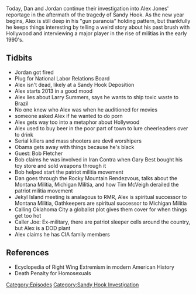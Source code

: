 {{Episode
    | title             = January 1-2, 2013
    | caption           = [https://knowledgefight.libsyn.com/knowledge-fight-january-1-2-2013 Listen to this episode on Libsyn]
    | episodeNumber     = 276
    | length            = 01:41:27
    | airDate           = March 15, 2019
    | coverageStartDate = January 1, 2013
    | coverageEndDate   = January 2, 2013
    | episodeType       = [[:Category:Sandy Hook Investigation|Sandy Hook Investigation]]
    | appearance        = [[Larry Summers]], [[Lant Pritchard]], [[Bob Fletcher]], [[Gary Best]], [[Pete Peters]], [[Stephen Atkins]], [[Louis Beam]], [[Larry Pratt]], [[John Trochmann]], [[Daryl Johnson]], [[Caller Joe]], [[Timothy McVeigh]], [[Obama]]
    | previousEpisode   = [[275: December 23-31, 2012]]
    | nextEpisode       = [[277: March 15, 2019]]
}}

{{Stub}}

Today, Dan and Jordan continue their investigation into Alex Jones' reportage in the aftermath of the tragedy of Sandy Hook. As the new year begins, Alex is still deep in his "gun paranoia" holding pattern, but thankfully he keeps things interesting by telling a weird story about his past brush with Hollywood and interviewing a major player in the rise of militias in the early 1990's.

==Tidbits==

*Jordan got fired
*Plug for National Labor Relations Board
*Alex isn't dead, likely at a Sandy Hook Deposition
*Alex starts 2013 in a good mood
*Alex lies about Larry Summers, says he wants to ship toxic waste to Brazil
*No one knew who Alex was when he auditioned for movies
*someone asked Alex if he wanted to do porn
*Alex gets way too into a metaphor about Hollywood
*Alex used to buy beer in the poor part of town to lure cheerleaders over to drink
*Serial killers and mass shooters are devil worshipers
*Obama gets away with things because he's black
*Guest: Bob Fletcher
*Bob claims he was involved in Iran Contra when Gary Best bought his toy store and sold weapons through it
*Bob helped start the patriot militia movement
*Dan goes through the Rocky Mountain Rendezvous, talks about the Montana Militia, Michigan Militia, and how Tim McVeigh derailed the patriot militia movement
*Jekyl Island meeting is analagous to RMR, Alex is spiritual successor to Montana Militia, Oathkeepers are spiritual successor to Michigan Militia
*Calling Oklahoma City a globalist plot gives them cover for when things get too hot
*Caller Joe: Ex-military, there are patriot sleeper cells around the country, but Alex is a DOD plant
*Alex claims he has CIA family members

==References==

*Ecyclopedia of Right Wing Extremism in modern American History
*Death Penalty for Homosexuals

[[Category:Episodes]]
[[Category:Sandy Hook Investigation]]
